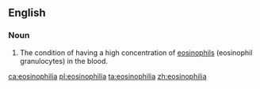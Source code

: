 ==English==

===Noun===
{{en-noun|~}}

# {{context|medicine|lang=en}} The condition of having a high concentration of [[eosinophil]]s (eosinophil granulocytes) in the blood.

[[ca:eosinophilia]]
[[pl:eosinophilia]]
[[ta:eosinophilia]]
[[zh:eosinophilia]]